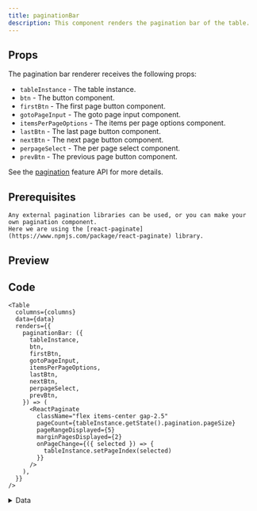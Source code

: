 ```yaml
---
title: paginationBar
description: This component renders the pagination bar of the table.
---
```


## Props

The pagination bar renderer receives the following props:

- `tableInstance` - The table instance.
- `btn` - The button component.
- `firstBtn` - The first page button component.
- `gotoPageInput` - The goto page input component.
- `itemsPerPageOptions` - The items per page options component.
- `lastBtn` - The last page button component.
- `nextBtn` - The next page button component.
- `perpageSelect` - The per page select component.
- `prevBtn` - The previous page button component.

See the [pagination](/docs/feature-apis/pagination) feature API for more details.

## Prerequisites

<Alert>
  <AlertDescription>
  
    Any external pagination libraries can be used, or you can make your own pagination component.
    Here we are using the [react-paginate](https://www.npmjs.com/package/react-paginate) library.

  </AlertDescription>
</Alert>

## Preview

<Example renderer="paginationBar" />

## Code

```tsx
<Table
  columns={columns}
  data={data}
  renders={{
    paginationBar: ({
      tableInstance,
      btn,
      firstBtn,
      gotoPageInput,
      itemsPerPageOptions,
      lastBtn,
      nextBtn,
      perpageSelect,
      prevBtn,
    }) => (
      <ReactPaginate
        className="flex items-center gap-2.5"
        pageCount={tableInstance.getState().pagination.pageSize}
        pageRangeDisplayed={5}
        marginPagesDisplayed={2}
        onPageChange={({ selected }) => {
          tableInstance.setPageIndex(selected)
        }}
      />
    ),
  }}
/>
```

<details>
<summary>Data</summary>
```tsx
type Data = {
  name: string
  email: string
  stance: "mongo" | "goofy"
}

const [data, setData] = React.useState<Data[]>([
{ name: "Touha", email: "touha@example.com", stance: "mongo" },
{ name: "Sadman", email: "sadman@example.com", stance: "goofy" },
{ name: "Otaku Dev", email: "otakudev@example.com", stance: "mongo" },
{
name: "Tony",
email: "tonny@example.com",
stance: "goofy",
},
{
name: "Rodney",
email: "rodney@example.com",
stance: "goofy",
},
{
name: "Kareem",
email: "kareem@example.com",
stance: "mongo",
},
{
name: "Eric",
email: "bob@example.com",
stance: "mongo",
},
{
name: "Bam",
email: "bam@example.com",
stance: "goofy",
},
{
name: "Nyjah",
email: "nyjah@example.com",
stance: "goofy",
},
{
name: "Andrew",
email: "andrew@example.com",
stance: "mongo",
},
{
name: "Lizzie",
email: "lizzie@example.com",
stance: "goofy",
},
{ name: "Leticia", email: "leticia@example.com", stance: "goofy" },
])

````
</details>

<details>
<summary>Columns</summary>
```tsx
const columns = [
  { accessorKey: "name", header: "Name" },
  { accessorKey: "email", header: "Email" },
  { accessorKey: "stance", header: "Stance" },
] satisfies ColumnDef<Data, unknown>[]
````

</details>
